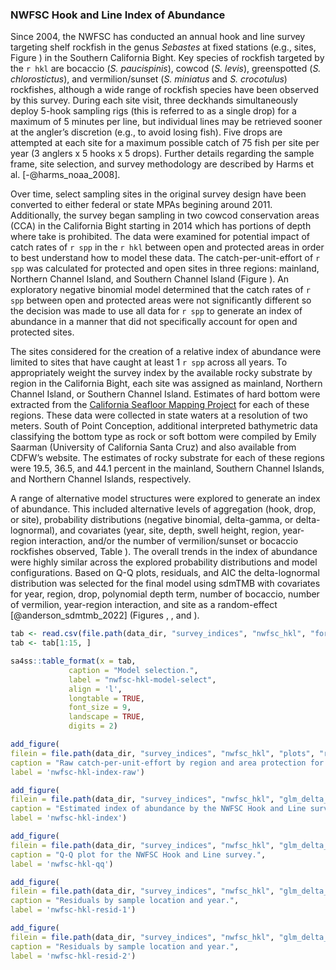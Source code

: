 ### NWFSC Hook and Line Index of Abundance {#nwfsc-hkl-model}

Since 2004, the NWFSC has conducted an annual hook and line survey targeting shelf rockfish in the genus *Sebastes* at fixed stations (e.g., sites, Figure \ref{fig:nwfsc-hkl-map}) in the Southern California Bight. Key species of rockfish targeted by the `r hkl` are bocaccio (*S. paucispinis*), cowcod (*S. levis*), greenspotted (*S. chlorostictus*), and vermilion/sunset (*S. miniatus* and *S. crocotulus*) rockfishes, although a wide range of rockfish species have been observed by this survey. During each site visit, three deckhands simultaneously deploy 5-hook sampling rigs (this is referred to as a single drop) for a maximum of 5 minutes per line, but individual lines may be retrieved sooner at the angler's discretion (e.g., to avoid losing fish). Five drops are attempted at each site for a maximum possible catch of 75 fish per site per year (3 anglers x 5 hooks x 5 drops). Further details regarding the sample frame, site selection, and survey methodology are described by Harms et al. [-@harms_noaa_2008]. 

Over time, select sampling sites in the original survey design have been converted to either federal or state MPAs begining around 2011. Additionally, the survey began sampling in two cowcod conservation areas (CCA) in the California Bight starting in 2014 which has portions of depth where take is prohibited. The data were examined for potential impact of catch rates of `r spp` in the `r hkl` between open and protected areas in order to best understand how to model these data. The catch-per-unit-effort of `r spp` was calculated for protected and open sites in three regions: mainland, Northern Channel Island, and Southern Channel Island (Figure \ref{fig:nwfsc-hkl-index-raw}). An exploratory negative binomial model determined that the catch rates of `r spp` between open and protected areas were not significantly different so the decision was made to use all data for `r spp` to generate an index of abundance in a manner that did not specifically account for open and protected sites. 

The sites considered for the creation of a relative index of abundance were limited to sites that have caught at least 1 `r spp` across all years. To appropriately weight the survey index by the available rocky substrate by region in the California Bight, each site was assigned as mainland, Northern Channel Island, or Southern Channel Island. Estimates of hard bottom were extracted from the [California Seafloor Mapping Project](http://seafloor.otterlabs.org/index.html) for each of these regions. These data were collected in state waters at a resolution of two meters. South of Point  Conception, additional interpreted bathymetric data classifying the bottom type as rock or soft bottom were compiled by Emily Saarman (University of California Santa Cruz) and also available  from CDFW's website. The estimates of rocky substrate for each of these regions were 19.5, 36.5, and 44.1 percent in the mainland, Southern Channel Islands, and Northern Channel Islands, respectively. 

A range of alternative model structures were explored to generate an index of abundance. This included alternative levels of aggregation (hook, drop, or site), probability distributions (negative binomial, delta-gamma, or delta-lognormal), and covariates (year, site, depth, swell height, region, year-region interaction, and/or the number of vermilion/sunset or bocaccio rockfishes observed, Table \ref{tab:nwfsc-hkl-model-select}). The overall trends in the index of abundance were highly similar across the explored probability distributions and model configurations. Based on Q-Q plots, residuals, and AIC the delta-lognormal distribution was selected for the final model using sdmTMB with covariates for year, region, drop, polynomial depth term, number of bocaccio, number of vermilion, year-region interaction, and site as a random-effect [@anderson_sdmtmb_2022] (Figures \ref{fig:nwfsc-hkl-qq}, \ref{fig:nwfsc-hkl-resid-1}, and \ref{fig:nwfsc-hkl-resid-2}). 


```r
tab <- read.csv(file.path(data_dir, "survey_indices", "nwfsc_hkl", "forSS", "area_weighted_model_selection.csv"))
tab <- tab[1:15, ]

sa4ss::table_format(x = tab,
             caption = "Model selection.",
             label = "nwfsc-hkl-model-select",
             align = 'l',
             longtable = TRUE,
             font_size = 9,
             landscape = TRUE,
             digits = 2) 
```


\newpage

\input{tex_tables/nwfsc_hkl_formatted_index.tex}

\newpage

```r
add_figure(
filein = file.path(data_dir, "survey_indices", "nwfsc_hkl", "plots", "raw_cpue_nwfsc_hkl_by_mpa_vs_open_by_region.png"), 
caption = "Raw catch-per-unit-effort by region and area protection for the NWFSC Hook and Line suvey.",
label = 'nwfsc-hkl-index-raw')
```

\newpage

```r
add_figure(
filein = file.path(data_dir, "survey_indices", "nwfsc_hkl", "glm_delta_lognormal_year_area_depth_drop_vermilion_bocaccio_all_areas_re_site_area_weighted", "Index.png"), 
caption = "Estimated index of abundance by the NWFSC Hook and Line survey for copper rockfish.",
label = 'nwfsc-hkl-index')
```

\newpage

```r
add_figure(
filein = file.path(data_dir, "survey_indices", "nwfsc_hkl", "glm_delta_lognormal_year_area_depth_drop_vermilion_bocaccio_all_areas_re_site_area_weighted", "qq.png"), 
caption = "Q-Q plot for the NWFSC Hook and Line survey.",
label = 'nwfsc-hkl-qq')
```

\newpage

```r
add_figure(
filein = file.path(data_dir, "survey_indices", "nwfsc_hkl", "glm_delta_lognormal_year_area_depth_drop_vermilion_bocaccio_all_areas_re_site_area_weighted", "residuals_page1.png"), 
caption = "Residuals by sample location and year.",
label = 'nwfsc-hkl-resid-1')
```

\newpage

```r
add_figure(
filein = file.path(data_dir, "survey_indices", "nwfsc_hkl", "glm_delta_lognormal_year_area_depth_drop_vermilion_bocaccio_all_areas_re_site_area_weighted", "residuals_page2.png"), 
caption = "Residuals by sample location and year.",
label = 'nwfsc-hkl-resid-2')
```

\newpage
